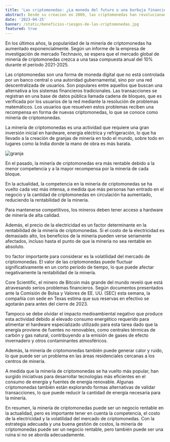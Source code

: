 ```yaml
---
title: 'Las criptomonedas: ¿La moneda del futuro o una burbuja financiera?'
abstract: Desde su creacion en 2009, las criptomonedas han revolucionado el mundo de las finanzas y se han convertido en una alternativa viable a las monedas tradicionales.
date: '2023-04-25'
banner: /static/beneficios-riesgos-de-las-criptomonedas.jpg
featured: true
---
```


En los últimos años, la popularidad de la minería de criptomonedas ha aumentado exponencialmente. Según un informe de la empresa de investigación de mercado Technavio, se espera que el mercado global de minería de criptomonedas crezca a una tasa compuesta anual del 10% durante el período 2021-2025.

Las criptomonedas son una forma de moneda digital que no está controlada por un banco central o una autoridad gubernamental, sino por una red descentralizada de usuarios. Son populares entre aquellos que buscan una alternativa a los sistemas financieros tradicionales. Las transacciones se registran en una base de datos pública llamada cadena de bloques, que es verificada por los usuarios de la red mediante la resolución de problemas matemáticos. Los usuarios que resuelven estos problemas reciben una recompensa en forma de nuevas criptomonedas, lo que se conoce como minería de criptomonedas.

La minería de criptomonedas es una actividad que requiere una gran inversión inicial en hardware, energía eléctrica y refrigeración, lo que ha llevado a la creación de granjas de minería en todo el mundo, sobre todo en lugares como la India donde la mano de obra es más barata.

![granja](https://s3-ap-northeast-1.amazonaws.com/psh-ex-ftnikkei-3937bb4/images/8/6/8/3/14493868-1-eng-GB/20180627%20crryptominer.jpg)

En el pasado, la minería de criptomonedas era más rentable debido a la menor competencia y a la mayor recompensa por la minería de cada bloque.

En la actualidad, la competencia en la minería de criptomonedas se ha vuelto cada vez más intensa, a medida que más personas han entrado en el negocio y la cantidad de criptomonedas en circulación ha aumentado, reduciendo la rentabilidad de la minería.

Para mantenerse competitivos, los mineros deben tener acceso a hardware de minería de alta calidad.

Además, el precio de la electricidad es un factor determinante en la rentabilidad de la minería de criptomonedas. Si el costo de la electricidad es demasiado alto, los beneficios de la minería pueden verse seriamente afectados, incluso hasta el punto de que la minería no sea rentable en absoluto.

tro factor importante para considerar es la volatilidad del mercado de criptomonedas. El valor de las criptomonedas puede fluctuar significativamente en un corto período de tiempo, lo que puede afectar negativamente la rentabilidad de la minería.

Core Scientific, el minero de Bitcoin más grande del mundo reveló que está atravesando serios problemas financieros. Según documentos presentados ante la Comisión de Bolsa y Valores de EE. UU. (SEC) esta semana, la compañía con sede en Texas estima que sus reservas en efectivo se agotarán para antes del cierre de 2023.

Tampoco se debe olvidar el impacto medioambiental negativo que produce esta actividad debido al elevado consumo energético requerido para alimentar el hardware especializado utilizado para esta tarea dado que la energía proviene de fuentes no renovables, como centrales térmicas de carbón y gas natural, contribuyendo a la emisión de gases de efecto invernadero y otros contaminantes atmosféricos.

Además, la minería de criptomonedas también puede generar calor y ruido, lo que puede ser un problema en las áreas residenciales cercanas a los centros de minería.

A medida que la minería de criptomonedas se ha vuelto más popular, han surgido iniciativas para desarrollar tecnologías más eficientes en el consumo de energía y fuentes de energía renovable. Algunas criptomonedas también están explorando formas alternativas de validar transacciones, lo que puede reducir la cantidad de energía necesaria para la minería.

En resumen, la minería de criptomonedas puede ser un negocio rentable en la actualidad, pero es importante tener en cuenta la competencia, el costo de la electricidad y la volatilidad del mercado de criptomonedas. Con la estrategia adecuada y una buena gestión de costos, la minería de criptomonedas puede ser un negocio rentable, pero también puede ser una ruina si no se aborda adecuadamente.